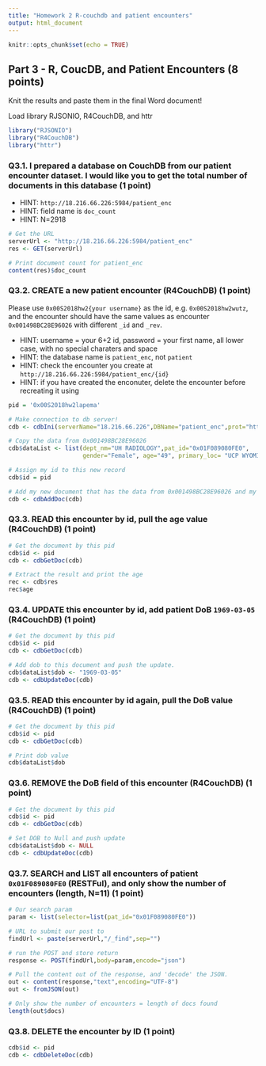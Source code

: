 ```yaml
---
title: "Homework 2 R-couchdb and patient encounters"
output: html_document
---
```


```r
knitr::opts_chunk$set(echo = TRUE)
```
## Part 3 - R, CoucDB, and Patient Encounters (8 points)
Knit the results and paste them in the final Word document!

Load library RJSONIO, R4CouchDB, and httr
```r
library("RJSONIO")
library("R4CouchDB")
library("httr")
```
### Q3.1. I prepared a database on CouchDB from our patient encounter dataset. I would like you to get the total number of documents in this database (1 point)
- HINT: `http://18.216.66.226:5984/patient_enc`
- HINT: field name is `doc_count` 
- HINT: N=2918
```r
# Get the URL
serverUrl <- "http://18.216.66.226:5984/patient_enc"
res <- GET(serverUrl)

# Print document count for patient_enc
content(res)$doc_count

```

### Q3.2. CREATE a new patient encounter (R4CouchDB) (1 point)
Please use `0x00S2018hw2{your username}` as the id, e.g. `0x00S2018hw2wutz`, and the encounter should have the same values as encounter `0x001498BC28E96026` with different `_id` and `_rev`.

- HINT: username = your 6+2 id, password = your first name, all lower case, with no special charaters and space
- HINT: the database name is `patient_enc`, not `patient`
- HINT: check the encounter you create at `http://18.216.66.226:5984/patient_enc/{id}`
- HINT: if you have created the enconuter, delete the encounter before recreating it using
```r
pid = '0x00S2018hw2lapema'

# Make connection to db server!
cdb <- cdbIni(serverName="18.216.66.226",DBName="patient_enc",prot="http",port=5984,uname="lapema",pwd="michael")

# Copy the data from 0x001498BC28E96026
cdb$dataList <- list(dept_nm="UH RADIOLOGY",pat_id="0x01F089080FE0",
                     gender="Female", age="49", primary_loc= "UCP WYOMING")

# Assign my id to this new record
cdb$id = pid

# Add my new document that has the data from 0x001498BC28E96026 and my new ID.
cdb <- cdbAddDoc(cdb)
```

### Q3.3. READ this encounter by id, pull the age value (R4CouchDB) (1 point)
```r
# Get the document by this pid
cdb$id <- pid
cdb <- cdbGetDoc(cdb)

# Extract the result and print the age
rec <- cdb$res
rec$age
```
### Q3.4. UPDATE this encounter by id, add patient DoB `1969-03-05` (R4CouchDB) (1 point)
```r
# Get the document by this pid
cdb$id <- pid
cdb <- cdbGetDoc(cdb)

# Add dob to this document and push the update.
cdb$dataList$dob <- "1969-03-05"
cdb <- cdbUpdateDoc(cdb)

```

### Q3.5. READ this encounter by id again, pull the DoB value (R4CouchDB) (1 point)
```r
# Get the document by this pid
cdb$id <- pid
cdb <- cdbGetDoc(cdb)

# Print dob value
cdb$dataList$dob
```

### Q3.6. REMOVE the DoB field of this encounter (R4CouchDB) (1 point)
```r
# Get the document by this pid
cdb$id <- pid
cdb <- cdbGetDoc(cdb)

# Set DOB to Null and push update
cdb$dataList$dob <- NULL
cdb <- cdbUpdateDoc(cdb)
```

### Q3.7. SEARCH and LIST all encounters of patient `0x01F089080FE0` (RESTFul), and only show the number of encounters (length, N=11) (1 point)
```r
# Our search param
param <- list(selector=list(pat_id="0x01F089080FE0"))

# URL to submit our post to 
findUrl <- paste(serverUrl,"/_find",sep="") 

# run the POST and store return
response <- POST(findUrl,body=param,encode="json")

# Pull the content out of the response, and 'decode' the JSON.
out <- content(response,"text",encoding="UTF-8")
out <- fromJSON(out)

# Only show the number of encounters = length of docs found
length(out$docs)
```

### Q3.8. DELETE the encounter by ID (1 point)
```r
cdb$id <- pid
cdb <- cdbDeleteDoc(cdb)
```
